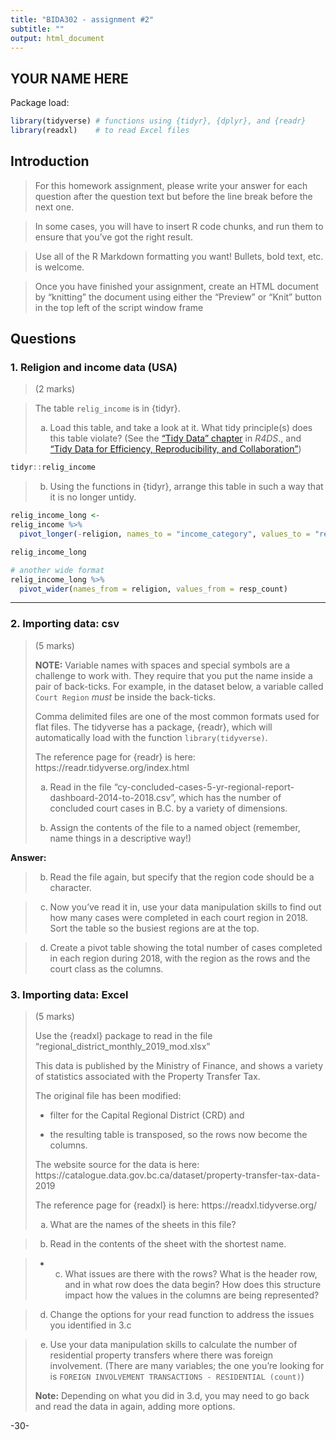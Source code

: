 ```yaml
---
title: "BIDA302 - assignment #2"
subtitle: ""
output: html_document
---
```


## YOUR NAME HERE


Package load:
```r
library(tidyverse) # functions using {tidyr}, {dplyr}, and {readr}
library(readxl)    # to read Excel files
```


## Introduction

> For this homework assignment, please write your answer for each question after the question text but before the line break before the next one.

> In some cases, you will have to insert R code chunks, and run them to ensure that you've got the right result.

> Use all of the R Markdown formatting you want! Bullets, bold text, etc. is welcome.

> Once you have finished your assignment, create an HTML document by "knitting" the document using either the "Preview" or "Knit" button in the top left of the script window frame


## Questions


### 1. Religion and income data (USA)
> (2 marks)

> The table `relig_income` is in {tidyr}.
>
>a. Load this table, and take a look at it. What tidy principle(s) does this table violate? (See the ["Tidy Data" chapter](https://r4ds.had.co.nz/tidy-data.html) in _R4DS_., and ["Tidy Data for Efficiency, Reproducibility, and Collaboration"](https://www.openscapes.org/blog/2020/10/12/tidy-data/))
>

```r
tidyr::relig_income
```

>
>b. Using the functions in {tidyr}, arrange this table in such a way that it is no longer untidy.

```r

relig_income_long <-
relig_income %>% 
  pivot_longer(-religion, names_to = "income_category", values_to = "resp_count")

relig_income_long
```

```r
# another wide format
relig_income_long %>% 
  pivot_wider(names_from = religion, values_from = resp_count)

```



***



### 2. Importing data: csv
> (5 marks)
>
> **NOTE:**
> Variable names with spaces and special symbols are a challenge to work with. They require
> that you put the name inside a pair of back-ticks. For example, in the dataset below, a variable called `Court Region` _must_ be inside the back-ticks. 
>
> Comma delimited files are one of the most common formats used for flat files. The tidyverse has a package, {readr}, which will automatically load with the function `library(tidyverse)`.
>
> The reference page for {readr} is here: https://readr.tidyverse.org/index.html
>
>
> a. Read in the file "cy-concluded-cases-5-yr-regional-report-dashboard-2014-to-2018.csv", which has the number of concluded court cases in B.C. by a variety of dimensions.
>
> b. Assign the contents of the file to a named object (remember, name things in a descriptive way!)
> 


**Answer:**


> b. Read the file again, but specify that the region code should be a character.


>c. Now you've read it in, use your data manipulation skills to find out how many cases were completed in each court region in 2018. Sort the table so the busiest regions are at the top.


> d. Create a pivot table showing the total number of cases completed in each region during 2018, with the region as the rows and the court class as the columns. 



### 3. Importing data: Excel
> (5 marks)
>
> Use the {readxl} package to read in the file "regional_district_monthly_2019_mod.xlsx" 
>
> This data is published by the Ministry of Finance, and shows a variety of statistics associated with the Property Transfer Tax.
>
> The original file has been modified:
> 
> * filter for the Capital Regional District (CRD) and
>
> * the resulting table is transposed, so the rows now become the columns.
>
> The website source for the data is here: https://catalogue.data.gov.bc.ca/dataset/property-transfer-tax-data-2019
>
> The reference page for {readxl} is here: https://readxl.tidyverse.org/
>
>
>a. What are the names of the sheets in this file?


> b. Read in the contents of the sheet with the shortest name.


>* c. What issues are there with the rows? What is the header row, and in what row does the data begin? How does this structure impact how the values in the columns are being represented? 

>d. Change the options for your read function to address the issues you identified in 3.c


> 
> e. Use your data manipulation skills to calculate the number of residential property transfers where there was foreign involvement. (There are many variables; the one you're looking for is `FOREIGN INVOLVEMENT TRANSACTIONS - RESIDENTIAL (count)`)
> 
> **Note:** Depending on what you did in 3.d, you may need to go back and read the data in again, adding more options.


-30-